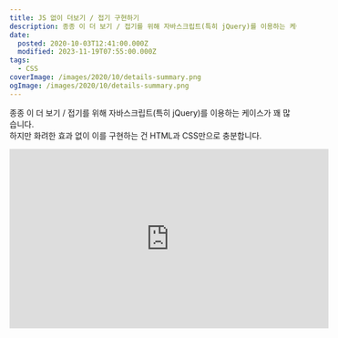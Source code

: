 ```yaml
---
title: JS 없이 더보기 / 접기 구현하기
description: 종종 이 더 보기 / 접기를 위해 자바스크립트(특히 jQuery)를 이용하는 케이스가 꽤 많습니다.하지만 화려한 효과 없이 이를 구현하는 건 HTML과 CSS만으로 충분합니다. HTML &lt;details&gt; &lt;summary&gt;Click me&lt;/summary&gt; &lt;div&gt; Lorem ipsum dolor sit amet consectetur adipisicing elit. Officia eum fugiat, dignissimos exercitationem, dicta quidem iste quia voluptatum iusto vel, eius maiores distinctio cupiditate optio laborum natus architecto
date:
  posted: 2020-10-03T12:41:00.000Z
  modified: 2023-11-19T07:55:00.000Z
tags:
  - CSS
coverImage: /images/2020/10/details-summary.png
ogImage: /images/2020/10/details-summary.png
---
```


종종 이 더 보기 / 접기를 위해 자바스크립트(특히 jQuery)를 이용하는 케이스가 꽤 많습니다.  
하지만 화려한 효과 없이 이를 구현하는 건 HTML과 CSS만으로 충분합니다.

<iframe allowfullscreen="true" frameborder="0" width="560" height="315" src="https://codepen.io/marshall-ku/embed/PoNMbvV?default-tab=result" title="Details Summary" loading="lazy" />

## HTML

```html
<details>
    <summary>Click me</summary>
    <div>
        Lorem ipsum dolor sit amet consectetur adipisicing elit. Officia eum
        fugiat, dignissimos exercitationem, dicta quidem iste quia voluptatum
        iusto vel, eius maiores distinctio cupiditate optio laborum natus
        architecto corporis consectetur. Officiis labore hic aperiam modi
        incidunt nostrum enim necessitatibus commodi sed numquam voluptate
        dignissimos quidem molestias at, non amet expedita fuga rerum. Sequi ad
        velit magnam sapiente culpa unde iure iusto! Eveniet ducimus blanditiis
        veritatis ipsam mollitia distinctio provident ad eaque deleniti ipsa
        nemo, placeat sequi sunt et accusantium veniam ut, voluptatum numquam
        perspiciatis fugiat ea, adipisci ab! Tempora sed eveniet alias ex
        pariatur sequi eum similique accusantium reprehenderit sunt!
    </div>
</details>

```

아마 대부분 깊이 살펴보지 않았을 HTML 태그 중 `details` 태그를 이용해 이를 구현할 수 있습니다.

`details` 태그 내부에 `summary` 태그를 추가하면 `summary` 태그만 표시되고, `summary`를 클릭해야 `details` 내부의 나머지 내용이 표시됩니다.  
이때 `details` 태그에 `open`이란 속성이 토글됩니다.

## CSS

```css
details {
    margin-bottom: 1rem;
}

details > summary {
    background: rgba(150, 255, 150);
    padding: 1rem;
    outline: 0;
    border-radius: 5px;
    cursor: pointer;
    transition: background 0.5s;
}

details > summary::-webkit-details-marker {
    background: url(https://marshall-storage.tistory.com/attachment/cfile29.uf@993E16335F785C0037CB43.svg) no-repeat center;
    background-size: contain;
    color: transparent;
    transform: rotate3d(0, 0, 1, 90deg);
    transition: transform 0.25s;
}

details[open] > summary::-webkit-details-marker {
    transform: rotate3d(0, 0, 1, 180deg);
}

details[open] > summary {
    background: rgba(100, 255, 100);
}

details[open] > summary ~ * {
    animation: reveal 0.5s;
}

@keyframes reveal {
    from {
        opacity: 0;
        transform: translate3d(0, -10px, 0);
    }

    to {
        opacity: 1;
        transform: translate3d(0, 0, 0);
    }
}
```

summary 태그에 표시되는 삼각형은 summary::-webkit-details-marker 혹은 summary::marker로 수정하실 수 있습니다.  
반드시 두 개에 대한 스타일은 아래와 같이 따로 작성해주셔야 합니다.

```css
details > summary::marker {
    /* styles */
}

details > summary::-webkit-details-marker {
    /* styles */
}
```

`details` 내부의 요소가 표시될 땐 animation을 추가했습니다.  
opacity와 transform을 직접 추가하고 transition을 추가해도, display: block과 display: none을 토글하는 것처럼 transition이 작동하지 않으니, 반드시 animation을 추가하셔야 합니다.
